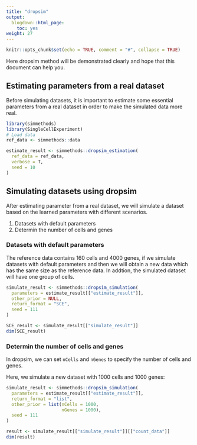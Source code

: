 ```yaml
---
title: "dropsim"
output:
  blogdown::html_page:
    toc: yes
weight: 27
---
```


<!-- github markdown built using 
rmarkdown::render("vignettes/dropsim.Rmd", output_format = rmarkdown::github_document())
-->

```r
knitr::opts_chunk$set(echo = TRUE, comment = "#", collapse = TRUE)
```
Here dropsim method will be demonstrated clearly and hope that this document can help you.

## Estimating parameters from a real dataset

Before simulating datasets, it is important to estimate some essential parameters from a real dataset in order to make the simulated data more real. 

```r
library(simmethods)
library(SingleCellExperiment)
# Load data
ref_data <- simmethods::data
```


```r
estimate_result <- simmethods::dropsim_estimation(
  ref_data = ref_data,
  verbose = T,
  seed = 10
)
```


## Simulating datasets using dropsim

After estimating parameter from a real dataset, we will simulate a dataset based on the learned parameters with different scenarios.

1. Datasets with default parameters
2. Determin the number of cells and genes

### Datasets with default parameters

The reference data contains 160 cells and 4000 genes, if we simulate datasets with default parameters and then we will obtain a new data which has the same size as the reference data. In addtion, the simulated dataset will have one group of cells.

```r
simulate_result <- simmethods::dropsim_simulation(
  parameters = estimate_result[["estimate_result"]],
  other_prior = NULL,
  return_format = "SCE",
  seed = 111
)
```

```r
SCE_result <- simulate_result[["simulate_result"]]
dim(SCE_result)
```

### Determin the number of cells and genes

In dropsim, we can set `nCells` and `nGenes` to specify the number of cells and genes.

Here, we simulate a new dataset with 1000 cells and 1000 genes:

```r
simulate_result <- simmethods::dropsim_simulation(
  parameters = estimate_result[["estimate_result"]],
  return_format = "list",
  other_prior = list(nCells = 1000,
                     nGenes = 1000),
  seed = 111
)
```

```r
result <- simulate_result[["simulate_result"]][["count_data"]]
dim(result)
```
